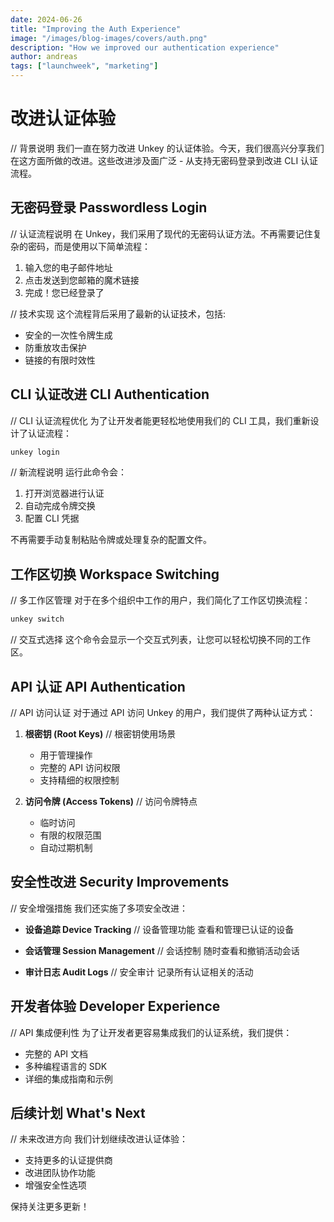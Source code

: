```yaml
---
date: 2024-06-26
title: "Improving the Auth Experience"
image: "/images/blog-images/covers/auth.png"
description: "How we improved our authentication experience"
author: andreas
tags: ["launchweek", "marketing"]
---
```


# 改进认证体验

// 背景说明
我们一直在努力改进 Unkey 的认证体验。今天，我们很高兴分享我们在这方面所做的改进。这些改进涉及面广泛 - 从支持无密码登录到改进 CLI 认证流程。

## 无密码登录 Passwordless Login

// 认证流程说明
在 Unkey，我们采用了现代的无密码认证方法。不再需要记住复杂的密码，而是使用以下简单流程：

1. 输入您的电子邮件地址
2. 点击发送到您邮箱的魔术链接
3. 完成！您已经登录了

// 技术实现
这个流程背后采用了最新的认证技术，包括:
- 安全的一次性令牌生成
- 防重放攻击保护
- 链接的有限时效性

## CLI 认证改进 CLI Authentication

// CLI 认证流程优化
为了让开发者能更轻松地使用我们的 CLI 工具，我们重新设计了认证流程：

```bash
unkey login
```

// 新流程说明
运行此命令会：
1. 打开浏览器进行认证
2. 自动完成令牌交换
3. 配置 CLI 凭据

不再需要手动复制粘贴令牌或处理复杂的配置文件。

## 工作区切换 Workspace Switching

// 多工作区管理
对于在多个组织中工作的用户，我们简化了工作区切换流程：

```bash
unkey switch
```

// 交互式选择
这个命令会显示一个交互式列表，让您可以轻松切换不同的工作区。

## API 认证 API Authentication

// API 访问认证
对于通过 API 访问 Unkey 的用户，我们提供了两种认证方式：

1. **根密钥 (Root Keys)**
   // 根密钥使用场景
   - 用于管理操作
   - 完整的 API 访问权限
   - 支持精细的权限控制

2. **访问令牌 (Access Tokens)**
   // 访问令牌特点
   - 临时访问
   - 有限的权限范围
   - 自动过期机制

## 安全性改进 Security Improvements

// 安全增强措施
我们还实施了多项安全改进：

- **设备追踪 Device Tracking**
  // 设备管理功能
  查看和管理已认证的设备

- **会话管理 Session Management**
  // 会话控制
  随时查看和撤销活动会话

- **审计日志 Audit Logs**
  // 安全审计
  记录所有认证相关的活动

## 开发者体验 Developer Experience

// API 集成便利性
为了让开发者更容易集成我们的认证系统，我们提供：

- 完整的 API 文档
- 多种编程语言的 SDK
- 详细的集成指南和示例

## 后续计划 What's Next

// 未来改进方向
我们计划继续改进认证体验：

- 支持更多的认证提供商
- 改进团队协作功能
- 增强安全性选项

保持关注更多更新！
